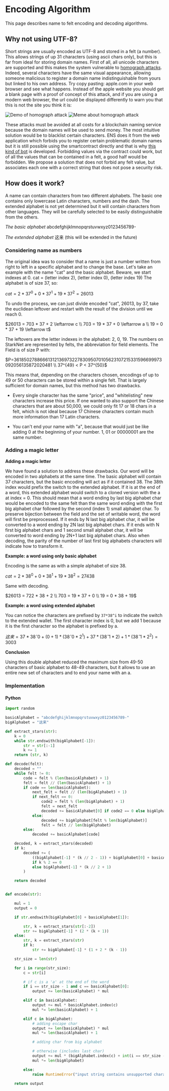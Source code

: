 # Encoding Algorithm

This page describes name to felt encoding and decoding algorithms.

## Why not using UTF-8?

Short strings are usually encoded as UTF-8 and stored in a felt (a number). This allows strings of up 31 characters (using ascii chars only), but this is far from ideal for storing domain names.
First of all, all unicode characters are supported and this makes the system vulnerable to [homograph attacks](https://en.wikipedia.org/wiki/IDN_homograph_attack). Indeed, several characters have the same visual appearance, allowing someone malicious to register a domain name indistinguishable from yours but linked to his own address. Try copy pasting: аррӏе.com in your web browser and see what happens. Instead of the apple website you should get a blank page with a proof of concept of this attack, and if you are using a modern web browser, the url could be displayed differently to warn you that this is not the site you think it is:

![Demo of homograph attack](/illustrations/punycode.webp)
![Meme about homograph attack](/illustrations/homograph.webp)

These attacks must be avoided at all costs for a blockchain naming service because the domain names will be used to send money. The most intuitive solution would be to blacklist certain characters. ENS does it from the web application which forbids you to register certain problematic domain names but it is still possible using the smartcontract directly and that is why [this kind of bot](https://github.com/kovart/forta-ens-spoofing) is developed. Forbidding values via the contract could work, but of all the values that can be contained in a felt, a good half would be forbidden. We propose a solution that does not forbid any felt value, but associates each one with a correct string that does not pose a security risk.

## How does it work?

A name can contain characters from two different alphabets. The basic one contains only lowercase Latin characters, numbers and the dash. The extended alphabet is not yet determined but it will contain characters from other languages. They will be carefully selected to be easily distinguishable from the others.

_The basic alphabet_
abcdefghijklmnopqrstuvwxyz0123456789-

_The extended alphabet_
这来 (this will be extended in the future)

### Considering name as numbers

The original idea was to consider that a name is just a number written from right to left in a specific alphabet and to change the base. Let's take an example with the name "cat" and the basic alphabet. Beware, we start indexes at 0.
cat = (letter index 2), (letter index 0), (letter index 19)
The alphabet is of size 37, so:

$cat = 2*37^0 + 0*37^1 + 19*37^2 = 26013$

​To undo the process, we can just divide encoded "cat", 26013, by 37, take the euclidean leftover and restart with the result of the division until we reach 0.

$26013 = 703 * 37 + 2 \leftarrow c
\\ 703 = 19 * 37 + 0 \leftarrow a
\\ 19 = 0 * 37 + 19 \leftarrow t$

T​he leftovers are the letter indexes in the alphabet: 2, 0, 19. The numbers on StarkNet are represented by felts, the abbreviation for field elements. The Field is of size P with:

$P=3618502788666131213697322783095070105623107215331596699973092056135872020481 
\\
37^{49} < P < 37^{50}$

This means that, depending on the characters chosen, encodings of up to 49 or 50 characters can be stored within a single felt. That is largely sufficient for domain names, but this method has two drawbacks.

- Every single character has the same "price", and "whitelisting" new characters increase this price. If one wanted to also support the Chinese characters that are about 50,000, we could only fit 17 or 18 chars in a felt, which is not ideal because 17 Chinese characters contain much more information than 17 Latin characters.

- You can't end your name with "a", because that would just be like adding 0 at the beginning of your number. 1, 01 or 00000001 are the same number.

### Adding a magic letter

**Adding a magic letter**

We have found a solution to address these drawbacks. Our word will be encoded in two alphabets at the same time. The basic alphabet will contain 37 characters, but the basic encoding will act as if it contained 38. The 38th index would prefix the switch to the extended alphabet. If it is at the end of a word, this extended alphabet would switch to a cloned version with the a at index = 0. This should mean that a word ending by last big alphabet char would be encoded to the same felt than the same word ending with the first big alphabet char followed by the second (index 1) small alphabet char. To preserve bijection between the field and the set of writable word, the word will first be preprocessed. If it ends by N last big alphabet char, it will be converted to a word ending by 2N last big alphabet chars. If it ends with N first big alphabet chars and 1 second small alphabet char, it will be converted to word ending by 2N+1 last big alphabet chars. Also when decoding, the parity of the number of last first big alphabets characters will indicate how to transform it.

**Example: a word using only basic alphabet**

Encoding is the same as with a simple alphabet of size 38.

$cat = 2*38^0 + 0*38^1 + 19*38^2 = 27438$

​Same with decoding.

$26013 = 722 * 38 + 2
\\ 703 = 19 * 37 + 0
\\ 19 = 0 * 38 + 19$

**Example: a word using extended alphabet**

You can notice the characters are prefixed by `37*38^i` to indicate the switch to the extended wallet. The first character index is 0, but we add 1 because it is the first character so the alphabet is prefixed by a.

$这来 = 37 * 38ˆ0 + (0+1) * (38ˆ0 * 2^1) + 37* (38ˆ1 * 2) + 1 * (38ˆ1 * 2^2)= 3003$

**Conclusion**

Using this double alphabet reduced the maximum size from 49-50 characters of basic alphabet to 48-49 characters, but it allows to use an entire new set of characters and to end your name with an a.

### Implementation

#### Python

```py
import random

basicAlphabet = "abcdefghijklmnopqrstuvwxyz0123456789-"
bigAlphabet = "这来"

def extract_stars(str):
    k = 0
    while str.endswith(bigAlphabet[-1]):
        str = str[:-1]
        k += 1
    return (str, k)

def decode(felt):
    decoded = ""
    while felt != 0:
        code = felt % (len(basicAlphabet) + 1)
        felt = felt // (len(basicAlphabet) + 1)
        if code == len(basicAlphabet):
            next_felt = felt // (len(bigAlphabet) + 1)
            if next_felt == 0:
                code2 = felt % (len(bigAlphabet) + 1)
                felt = next_felt
                decoded += basicAlphabet[0] if code2 == 0 else bigAlphabet[code2 - 1]
            else:
                decoded += bigAlphabet[felt % len(bigAlphabet)]
                felt = felt // len(bigAlphabet)
        else:
            decoded += basicAlphabet[code]

    decoded, k = extract_stars(decoded)
    if k:
        decoded += (
            ((bigAlphabet[-1] * (k // 2 - 1)) + bigAlphabet[0] + basicAlphabet[1])
            if k % 2 == 0
            else bigAlphabet[-1] * (k // 2 + 1)
        )

    return decoded


def encode(str):

    mul = 1
    output = 0

    if str.endswith(bigAlphabet[0] + basicAlphabet[1]):

        str, k = extract_stars(str[:-2])
        str += bigAlphabet[-1] * (2 * (k + 1))
    else:
        str, k = extract_stars(str)
        if k:
            str += bigAlphabet[-1] * (1 + 2 * (k - 1))

    str_size = len(str)

    for i in range(str_size):
        c = str[i]

        # if c is a 'a' at the end of the word
        if i == str_size - 1 and c == basicAlphabet[0]:
            output += len(basicAlphabet) * mul

        elif c in basicAlphabet:
            output += mul * basicAlphabet.index(c)
            mul *= len(basicAlphabet) + 1

        elif c in bigAlphabet:
            # adding escape char
            output += len(basicAlphabet) * mul
            mul *= len(basicAlphabet) + 1

            # adding char from big alphabet

            # otherwise (includes last char)
            output += mul * (bigAlphabet.index(c) + int(i == str_size - 1))
            mul *= len(bigAlphabet)

        else:
            raise RuntimeError("input string contains unsupported characters")

    return output
```
